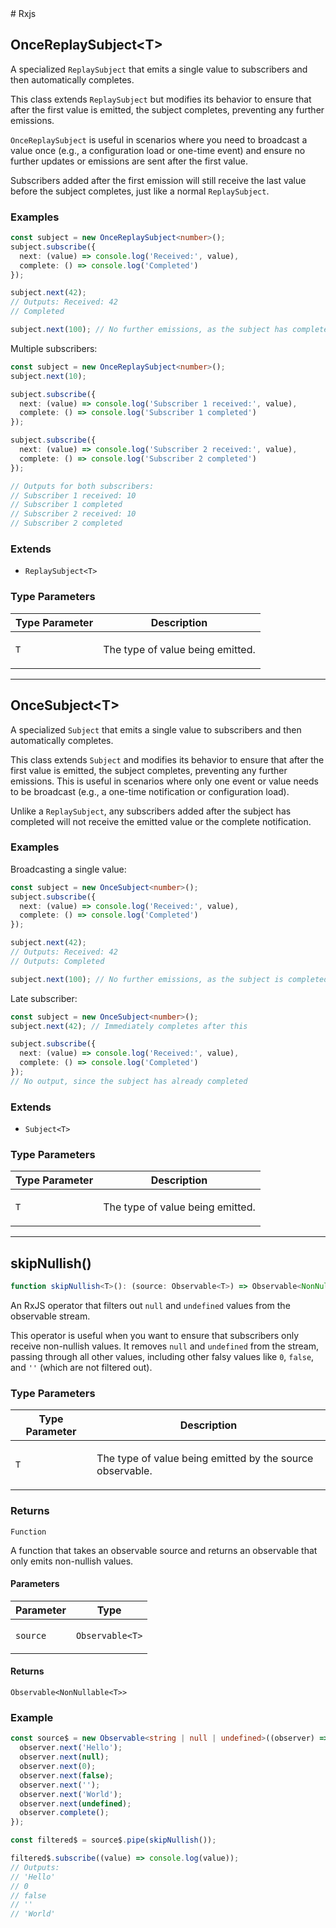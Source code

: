 
[//]: # (Do not edit directly)
[//]: # (Generated by the Cocokits TypeDoc custom theme on Sun Sep 22 2024 16:16:15 GMT+0200)



<Meta title='Utils/Rxjs'/>
<MdxDocPage groupTitle='Utils' toc={tocItems} utilsPage={true} hideCckThemeSwitcher={true}>
# Rxjs

## OnceReplaySubject\<T\>

A specialized `ReplaySubject` that emits a single value to subscribers and then automatically completes.

This class extends `ReplaySubject` but modifies its behavior to ensure that after the first value is emitted,
the subject completes, preventing any further emissions.

`OnceReplaySubject` is useful in scenarios where you need to broadcast a value once (e.g., a configuration load or
one-time event) and ensure no further updates or emissions are sent after the first value.

Subscribers added after the first emission will still receive the last value before the subject completes,
just like a normal `ReplaySubject`.

### Examples

```typescript
const subject = new OnceReplaySubject<number>();
subject.subscribe({
  next: (value) => console.log('Received:', value),
  complete: () => console.log('Completed')
});

subject.next(42);
// Outputs: Received: 42
// Completed

subject.next(100); // No further emissions, as the subject has completed
```

Multiple subscribers:
```typescript
const subject = new OnceReplaySubject<number>();
subject.next(10);

subject.subscribe({
  next: (value) => console.log('Subscriber 1 received:', value),
  complete: () => console.log('Subscriber 1 completed')
});

subject.subscribe({
  next: (value) => console.log('Subscriber 2 received:', value),
  complete: () => console.log('Subscriber 2 completed')
});

// Outputs for both subscribers:
// Subscriber 1 received: 10
// Subscriber 1 completed
// Subscriber 2 received: 10
// Subscriber 2 completed
```

### Extends

- `ReplaySubject<T>`

### Type Parameters

<table class="arg-type-table">
<thead>
<tr>
<th>Type Parameter</th>
<th>Description</th>
</tr>
</thead>
<tbody>
<tr>
<td>

`T`

</td>
<td>

The type of value being emitted.

</td>
</tr>
</tbody>
</table>

***

## OnceSubject\<T\>

A specialized `Subject` that emits a single value to subscribers and then automatically completes.

This class extends `Subject` and modifies its behavior to ensure that after the first value is emitted,
the subject completes, preventing any further emissions. This is useful in scenarios where only one
event or value needs to be broadcast (e.g., a one-time notification or configuration load).

Unlike a `ReplaySubject`, any subscribers added after the subject has completed will not receive the emitted value
or the complete notification.

### Examples

Broadcasting a single value:
```typescript
const subject = new OnceSubject<number>();
subject.subscribe({
  next: (value) => console.log('Received:', value),
  complete: () => console.log('Completed')
});

subject.next(42);
// Outputs: Received: 42
// Outputs: Completed

subject.next(100); // No further emissions, as the subject is completed
```

Late subscriber:
```typescript
const subject = new OnceSubject<number>();
subject.next(42); // Immediately completes after this

subject.subscribe({
  next: (value) => console.log('Received:', value),
  complete: () => console.log('Completed')
});
// No output, since the subject has already completed
```

### Extends

- `Subject<T>`

### Type Parameters

<table class="arg-type-table">
<thead>
<tr>
<th>Type Parameter</th>
<th>Description</th>
</tr>
</thead>
<tbody>
<tr>
<td>

`T`

</td>
<td>

The type of value being emitted.

</td>
</tr>
</tbody>
</table>

***

## skipNullish()

```ts
function skipNullish<T>(): (source: Observable<T>) => Observable<NonNullable<T>>
```

An RxJS operator that filters out `null` and `undefined` values from the observable stream.

This operator is useful when you want to ensure that subscribers only receive non-nullish values.
It removes `null` and `undefined` from the stream, passing through all other values, including other
falsy values like `0`, `false`, and `''` (which are not filtered out).

### Type Parameters

<table class="arg-type-table">
<thead>
<tr>
<th>Type Parameter</th>
<th>Description</th>
</tr>
</thead>
<tbody>
<tr>
<td>

`T`

</td>
<td>

The type of value being emitted by the source observable.

</td>
</tr>
</tbody>
</table>

### Returns

`Function`

A function that takes an observable source and returns an observable that only emits non-nullish values.

#### Parameters

<table class="arg-type-table">
<thead>
<tr>
<th>Parameter</th>
<th>Type</th>
</tr>
</thead>
<tbody>
<tr>
<td>

`source`

</td>
<td>

`Observable<T>`

</td>
</tr>
</tbody>
</table>

#### Returns

`Observable<NonNullable<T>>`

### Example

```typescript
const source$ = new Observable<string | null | undefined>((observer) => {
  observer.next('Hello');
  observer.next(null);
  observer.next(0);
  observer.next(false);
  observer.next('');
  observer.next('World');
  observer.next(undefined);
  observer.complete();
});

const filtered$ = source$.pipe(skipNullish());

filtered$.subscribe((value) => console.log(value));
// Outputs:
// 'Hello'
// 0
// false
// ''
// 'World'
```

</MdxDocPage>
